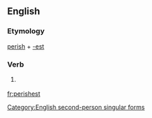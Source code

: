 ==English==

===Etymology===
[[perish]] + [[-est]]

===Verb===
{{en-verb form}}

# {{context|archaic|lang=en}} {{form of|Second-person singular simple present form|perish|lang=en}}

[[Category:English second-person singular forms]]

[[fr:perishest]]
